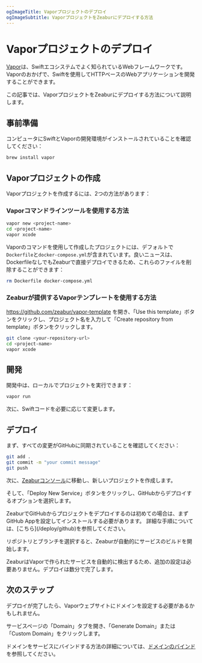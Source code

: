 ```yaml
---
ogImageTitle: Vaporプロジェクトのデプロイ
ogImageSubtitle: VaporプロジェクトをZeaburにデプロイする方法
---
```


# Vaporプロジェクトのデプロイ

[Vapor](https://vapor.codes)は、Swiftエコシステムでよく知られているWebフレームワークです。Vaporのおかげで、Swiftを使用してHTTPベースのWebアプリケーションを開発することができます。

この記事では、VaporプロジェクトをZeaburにデプロイする方法について説明します。

## 事前準備

コンピュータにSwiftとVaporの開発環境がインストールされていることを確認してください：

```bash
brew install vapor
```

## Vaporプロジェクトの作成

Vaporプロジェクトを作成するには、2つの方法があります：

### Vaporコマンドラインツールを使用する方法

```bash
vapor new <project-name>
cd <project-name>
vapor xcode
```

Vaporのコマンドを使用して作成したプロジェクトには、デフォルトで`Dockerfile`と`docker-compose.yml`が含まれています。良いニュースは、DockerfileなしでもZeaburで直接デプロイできるため、これらのファイルを削除することができます：

```bash
rm Dockerfile docker-compose.yml
```

### Zeaburが提供するVaporテンプレートを使用する方法

https://github.com/zeabur/vapor-template を開き、「Use this template」ボタンをクリックし、プロジェクト名を入力して「Create repository from template」ボタンをクリックします。

```bash
git clone <your-repository-url>
cd <project-name>
vapor xcode
```

## 開発

開発中は、ローカルでプロジェクトを実行できます：

```bash
vapor run
```

次に、Swiftコードを必要に応じて変更します。

## デプロイ

まず、すべての変更がGitHubに同期されていることを確認してください：

```bash
git add .
git commit -m "your commit message"
git push
```

次に、[Zeaburコンソール](https://dash.zeabur.com)に移動し、新しいプロジェクトを作成します。

そして、「Deploy New Service」ボタンをクリックし、GitHubからデプロイするオプションを選択します。

<Callout>
    ZeaburでGitHubからプロジェクトをデプロイするのは初めての場合は、まずGitHub Appを設定してインストールする必要があります。
    詳細な手順については、[こちら](/deploy/github)を参照してください。
</Callout>

リポジトリとブランチを選択すると、Zeaburが自動的にサービスのビルドを開始します。

ZeaburはVaporで作られたサービスを自動的に検出するため、追加の設定は必要ありません。デプロイは数分で完了します。

## 次のステップ

デプロイが完了したら、Vaporウェブサイトにドメインを設定する必要があるかもしれません。

サービスページの「Domain」タブを開き、「Generate Domain」または「Custom Domain」をクリックします。

ドメインをサービスにバインドする方法の詳細については、[ドメインのバインド](/deploy/domain-binding)を参照してください。
